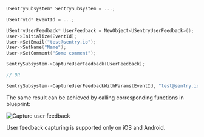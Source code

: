 ```cpp
USentrySubsystem* SentrySubsystem = ...;

USentryId* EventId = ...;

USentryUserFeedback* UserFeedback = NewObject<USentryUserFeedback>();
User->Initialize(EventId);
User->SetEmail("test@sentry.io");
User->SetName("Name");
User->SetComment("Some comment");

SentrySubsystem->CaptureUserFeedback(UserFeedback);

// OR

SentrySubsystem->CaptureUserFeedbackWithParams(EventId, "test@sentry.io", "Some comment", "Name");
```

The same result can be achieved by calling corresponding functions in blueprint:

![Capture user feedback](unreal_user_feedback.png)

<Note>

User feedback capturing is supported only on iOS and Android.

</Note>
